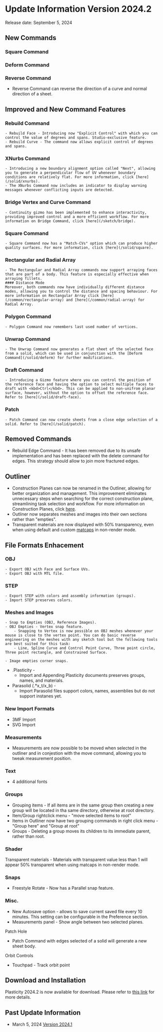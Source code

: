 
# Update Information Version 2024.2

Release date: September 5, 2024

## New Commands 

### Square Command 

### Deform Command

### Reverse Command 
- Reverse Command can reverse the direction of a curve and normal direction of a sheet. 

## Improved and New Command Features

### Rebuild Command
    - Rebuild Face - Introducing now "Explicit Control" with which you can control the value of degrees and spans. Studio-exclusive feature.
    - Rebuild Curve - The command now allows explicit control of degrees and spans.
### XNurbs Command
    - Introducing a new boundary alignment option called "Next", allowing you to generate a perpendicular flow of UV whenever boundary conditions are relatively flat. For more information, click [here](/solid/xnurbs).
    - The XNurbs Command now includes an indicator to display warning messages whenever conflicting inputs are detected. 
### Bridge Vertex and Curve Command
    - Continuity gizmo has been implemented to enhance interactivity, providing improved control and a more efficient workflow. For more information on Bridge Command, click [here](/sketch/bridge).   
### Square Command 
    - Square Command now has a "Match-CVs" option which can produce higher quality surfaces. For more information, click [here](/solid/square).
### Rectangular and Radial Array 
    - The Rectangular and Radial Array commands now support arraying faces that are part of a body. This feature is especially effective when arraying fillets. 
    #### Distance Mode
    Moreover, both commands now have individually different distance modes, allowing you to control the distance and spacing behaviour. For more information on Rectangular Array click [here](/common/rectangular-array) and [here](/common/radial-array) for Radial Array.
### Polygon Command 
    - Polygon Command now remembers last used number of vertices.
### Unwrap Command 
    - The Unwrap Command now generates a flat sheet of the selected face from a solid, which can be used in conjunction with the [Deform Command](/solid/deform) for further modifications.
### Draft Command 
    - Introducing a Gizmo feature where you can control the position of the reference face and having the option to select multiple faces to draft with <kbd>Ctrl</kbd>. This can be applied to non-unifrom planar surface, however, without the option to offset the reference face. Refer to [here](/solid/draft-face).
### Patch 
    - Patch Command can now create sheets from a close edge selection of a solid. Refer to [here](/solid/patch).

## Removed Commands
- Rebuild Edge Command - It has been removed due to its unsafe implementation and has been replaced with the delete command for edges. This strategy should allow to join more fractured edges.

## Outliner 
- Construction Planes can now be renamed in the Outliner, allowing for better organization and management. This improvement eliminates unnecessary steps when searching for the correct construction plane, streamlining task selection and workflow. For more information on Construction Planes, click [here](/plasticity-essentials/construction-plane). 
- Outliner now separates meshes and images into their own sections rather than "empties". 
- Transparent materials are now displayed with 50% transparency, even when using default and custom [matcaps](/plasticity-essentials/view-mode) in non-render mode.

## File Formats Enhacement

### OBJ
    - Export OBJ with Face and Surface UVs.
    - Export OBJ with MTL file.
### STEP
    - Export STEP with colors and assembly information (groups). 
    - Import STEP preserves colors.
### Meshes and Images
    - Snap to Empties (OBJ, Reference Images).
    - OBJ Empties - Vertex snap feature. 
        - Snapping to Vertex is now possible on OBJ meshes whenever your mouse is close to the vertex point. You can do basic reverse engineering on the meshes with any sketch tool but the following tools are best suited for this task:
        - Line, Spline Curve and Control Point Curve, Three point circle, Three point rectangle, and Constrained Surface.

    - Image empties corner snaps. 
- .Plasticity -
    - Import and Appending Plasticity documents preserves groups, names, and materials.
- Parasolid (.*x_t/x_b) - 
    - Import Parasolid files support colors, names, assemblies but do not support instanes yet. 
### New Import Formats
- 3MF Import
- SVG Import


### Measurements 
- Measurements are now possible to be moved when selected in the outliner and in conjestion with the move command, allowing you to tweak measurement position.

### Text
- 4 additional fonts

### Groups
- Grouping items - If all items are in the same group then creating a new group will be located in tha same directory, otherwise at root directory.
- Item/Group rightclick menu - "move selected items to root"
- Items in Outliner now have two grouping commands in right click menu - "Group here" and "Group at root"
- Groups - Deleting a group moves its children to its immediate parent, rather than root.
### Shader
Transparent materials - Materials with transparent value less than 1 will appear 50% transparent when using matcaps in non-render mode.
### Snaps
- Freestyle Rotate - Now has a Parallel snap feature. 


### Misc.
- New Autosave option - allows to save current saved file every 10 minutes. This setting can be configurable in the Preference section.
- Measurements panel - Show angle between two selected planes.

Patch Hole

- Patch Command with edges selected of a solid will generate a new sheet body.

Orbit Controls
- Touchpad - Track orbit point

## Download and Installation

Plasticity 2024.2 is now available for download. Please refer to [this link](/getting-started/download-and-install) for more details.

## Past Update Information

- March 5, 2024 [Version 2024.1](/release-notes/whats-new-2024.1)